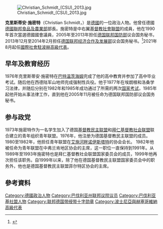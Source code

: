[[File:Christian_Schmidt_(CSU)_2013.jpg|thumb]]

'''克里斯蒂安·施密特'''（Christian Schmidt，{{bd|1957年|8月26日|}}）是[[德國|德國]]的一位政治人物。他曾任德國[[德國聯邦食品及農業部|德國聯邦食品及農業部]]部長。施密特是中右翼[[基督教社會聯盟|基督教社會聯盟]]的成員，他在1990年首次當選德國國會議員，2005年至2013年担任[[德国联邦国防部|德国联邦国防部]]议会国务秘书，2013年12月至2014年2月担任[[德国联邦经济合作及发展部|德国联邦经济合作及发展部]]议会国务秘书。<ref name="CV">{{cite web |url=http://www.bundestag.de/bundestag/abgeordnete17/biografien/S/schmidt_christian.html |title=Christian Schmidt, CDU/CSU |date=2013-05-27 |accessdate=2013-05-27 |work=www.bundestag.de |deadurl=yes |archiveurl=https://web.archive.org/web/20130603180245/http://www.bundestag.de/bundestag/abgeordnete17/biografien/S/schmidt_christian.html |archivedate=2013-06-03 }}</ref>2021年8月起任[[國際社會駐波赫高級代表|國際社會駐波赫高級代表]]。

==早年及教育经历==
1976年克里斯蒂安·施密特在[[巴特温茨海姆|巴特温茨海姆]]完成了他的高中教育并参加了高中毕业考试。随后他在西德陆军山地师完成强制性兵役。他于1977年在埃朗根和洛桑学习法律，并随后分别在1982年和1985年成功通过了所需的两次[[德国国家考试|国家考试]]，1985年起他开始从事法律工作，直到他在2005年11月被任命为德国联邦国防部议会国务秘书。

==参与政党==
1973年施密特作为一名学生加入了德国[[基督教民主联盟|基督教民主联盟]]和[[拜仁基督教社会联盟|拜仁基督教社会联盟]]联合建立的青年组织青年联盟。1976年，他注册为德国基督教民主联盟的成员。1980至1982年，他担任青年联盟在[[艾施河畔诺伊斯塔特|艾施河畔诺伊斯塔特]]的协会会长。 1982年他被任命为青年联盟在中弗兰肯地区协会的主席，这一职位一直保持到1991年。从1989年至1993年施密特也是拜仁基督教社会联盟国家委员会的成员，1999年他再次担任该职务。自1999年以来，除了他在德国基督教民主联盟国家委员会中的职务外，他也是德国基督教民主联盟菲尔特区协会的主席。

==參考資料==
<references />
{{commons category|Christian Schmidt (CSU)}}

{{normdaten}}
{{DEFAULTSORT:schmidt}}
[[Category:德國政治人物|Category:德國政治人物]]
[[Category:巴伐利亚州联邦议院议员|Category:巴伐利亚州联邦议院议员]]
[[Category:巴伐利亚基社盟人物|Category:巴伐利亚基社盟人物]]
[[Category:联邦德国带绶带十字勋章|Category:联邦德国带绶带十字勋章]]
[[Category:波士尼亞與赫塞哥維納高級代表|Category:波士尼亞與赫塞哥維納高級代表]]